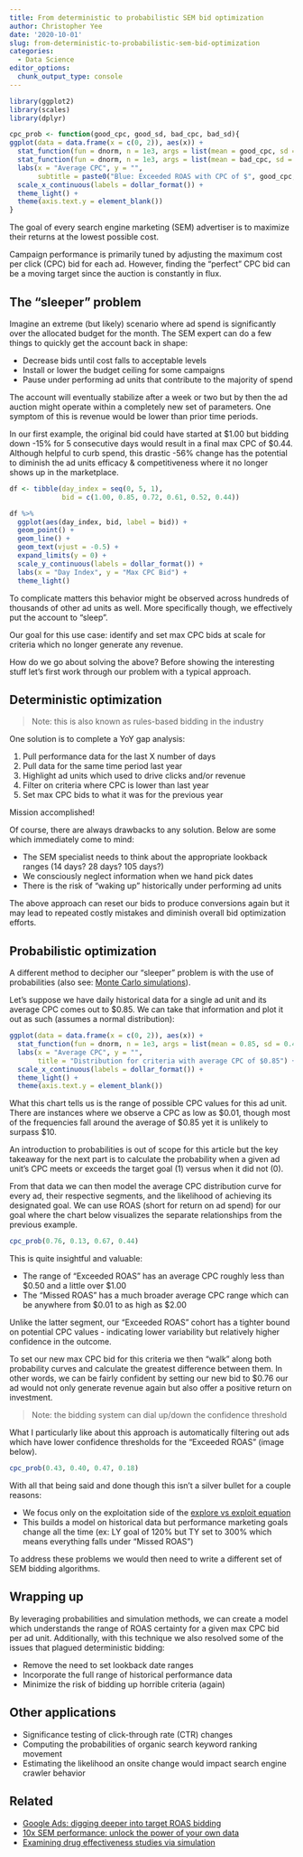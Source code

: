 ```yaml
---
title: From deterministic to probabilistic SEM bid optimization
author: Christopher Yee
date: '2020-10-01'
slug: from-deterministic-to-probabilistic-sem-bid-optimization
categories:
  - Data Science
editor_options: 
  chunk_output_type: console
---
```


```r
library(ggplot2)
library(scales)
library(dplyr)

cpc_prob <- function(good_cpc, good_sd, bad_cpc, bad_sd){
ggplot(data = data.frame(x = c(0, 2)), aes(x)) +
  stat_function(fun = dnorm, n = 1e3, args = list(mean = good_cpc, sd = good_sd), color = 'steelblue') +
  stat_function(fun = dnorm, n = 1e3, args = list(mean = bad_cpc, sd = bad_sd), color = 'salmon') +
  labs(x = "Average CPC", y = "", 
       subtitle = paste0("Blue: Exceeded ROAS with CPC of $", good_cpc, "\nRed: Missed ROAS with CPC of $", bad_cpc)) +
  scale_x_continuous(labels = dollar_format()) +
  theme_light() +
  theme(axis.text.y = element_blank())
}
```

The goal of every search engine marketing (SEM) advertiser is to maximize their returns at the lowest possible cost. 

Campaign performance is primarily tuned by adjusting the maximum cost per click (CPC) bid for each ad. However, finding the "perfect" CPC bid can be a moving target since the auction is constantly in flux.

## The "sleeper" problem

Imagine an extreme (but likely) scenario where ad spend is significantly over the allocated budget for the month. The SEM expert can do a few things to quickly get the account back in shape:

* Decrease bids until cost falls to acceptable levels
* Install or lower the budget ceiling for some campaigns
* Pause under performing ad units that contribute to the majority of spend

The account will eventually stabilize after a week or two but by then the ad auction might operate within a completely new set of parameters. One symptom of this is revenue would be lower than prior time periods.

In our first example, the original bid could have started at \$1.00 but bidding down -15% for 5 consecutive days would result in a final max CPC of \$0.44. Although helpful to curb spend, this drastic -56% change has the potential to diminish the ad units efficacy & competitiveness where it no longer shows up in the marketplace.

```r
df <- tibble(day_index = seq(0, 5, 1),
             bid = c(1.00, 0.85, 0.72, 0.61, 0.52, 0.44))

df %>% 
  ggplot(aes(day_index, bid, label = bid)) +
  geom_point() +
  geom_line() +
  geom_text(vjust = -0.5) +
  expand_limits(y = 0) +
  scale_y_continuous(labels = dollar_format()) +
  labs(x = "Day Index", y = "Max CPC Bid") +
  theme_light()
```

To complicate matters this behavior might be observed across hundreds of thousands of other ad units as well. More specifically though, we effectively put the account to "sleep".

Our goal for this use case: identify and set max CPC bids at scale for criteria which no longer generate any revenue.

How do we go about solving the above? Before showing the interesting stuff let's first work through our problem with a typical approach.

## Deterministic optimization

> Note: this is also known as rules-based bidding in the industry

One solution is to complete a YoY gap analysis:

1. Pull performance data for the last X number of days
2. Pull data for the same time period last year
3. Highlight ad units which used to drive clicks and/or revenue
4. Filter on criteria where CPC is lower than last year
5. Set max CPC bids to what it was for the previous year

Mission accomplished!

Of course, there are always drawbacks to any solution. Below are some which immediately come to mind:

* The SEM specialist needs to think about the appropriate lookback ranges (14 days? 28 days? 105 days?)
* We consciously neglect information when we hand pick dates
* There is the risk of "waking up" historically under performing ad units

The above approach can reset our bids to produce conversions again but it may lead to repeated costly mistakes and diminish overall bid optimization efforts.

## Probabilistic optimization

A different method to decipher our "sleeper" problem is with the use of probabilities (also see: [Monte Carlo simulations](https://en.wikipedia.org/wiki/Monte_Carlo_method)).

Let's suppose we have daily historical data for a single ad unit and its average CPC comes out to \$0.85. We can take that information and plot it out as such (assumes a normal distribution):

```r
ggplot(data = data.frame(x = c(0, 2)), aes(x)) +
  stat_function(fun = dnorm, n = 1e3, args = list(mean = 0.85, sd = 0.49)) +
  labs(x = "Average CPC", y = "",
       title = "Distribution for criteria with average CPC of $0.85") +
  scale_x_continuous(labels = dollar_format()) +
  theme_light() +
  theme(axis.text.y = element_blank())
```

What this chart tells us is the range of possible CPC values for this ad unit. There are instances where we observe a CPC as low as \$0.01, though most of the frequencies fall around the average of $0.85 yet it is unlikely to surpass \$10.

An introduction to probabilities is out of scope for this article but the key takeaway for the next part is to calculate the probability when a given ad unit's CPC meets or exceeds the target goal (1) versus when it did not (0).

From that data we can then model the average CPC distribution curve for every ad, their respective segments, and the likelihood of achieving its designated goal. We can use ROAS (short for return on ad spend) for our goal where the chart below visualizes the separate relationships from the previous example.

```r
cpc_prob(0.76, 0.13, 0.67, 0.44)
```

This is quite insightful and valuable:

* The range of "Exceeded ROAS" has an average CPC roughly less than \$0.50 and a little over \$1.00
* The "Missed ROAS" has a much broader average CPC range which can be anywhere from \$0.01 to as high as \$2.00

Unlike the latter segment, our "Exceeded ROAS" cohort has a tighter bound on potential CPC values - indicating lower variability but relatively higher confidence in the outcome. 

To set our new max CPC bid for this criteria we then "walk" along both probability curves and calculate the greatest difference between them. In other words, we can be fairly confident by setting our new bid to \$0.76 our ad would not only generate revenue again but also offer a positive return on investment.

> Note: the bidding system can dial up/down the confidence threshold

What I particularly like about this approach is automatically filtering out ads which have lower confidence thresholds for the "Exceeded ROAS" (image below).

```r
cpc_prob(0.43, 0.40, 0.47, 0.18)
```

With all that being said and done though this isn't a silver bullet for a couple reasons:

* We focus only on the exploitation side of the [explore vs exploit equation](https://conceptually.org/concepts/explore-or-exploit)
* This builds a model on historical data but performance marketing goals change all the time (ex: LY goal of 120% but TY set to 300% which means everything falls under "Missed ROAS")

To address these problems we would then need to write a different set of SEM bidding algorithms.

## Wrapping up

By leveraging probabilities and simulation methods, we can create a model which understands the range of ROAS certainty for a given max CPC bid per ad unit. Additionally, with this technique we also resolved some of the issues that plagued deterministic bidding:

* Remove the need to set lookback date ranges
* Incorporate the full range of historical performance data
* Minimize the risk of bidding up horrible criteria (again)

## Other applications

* Significance testing of click-through rate (CTR) changes
* Computing the probabilities of organic search keyword ranking movement
* Estimating the likelihood an onsite change would impact search engine crawler behavior

## Related


* [Google Ads: digging deeper into target ROAS bidding](https://www.christopheryee.org/blog/google-ads-digging-deeper-into-target-roas-bidding/)
* [10x SEM performance: unlock the power of your own data](https://www.christopheryee.org/blog/10x-sem-performance-unlock-the-power-of-your-own-data/)
* [Examining drug effectiveness studies via simulation](https://www.christopheryee.org/blog/examining-drug-effectiveness-studies-via-simulation/)


